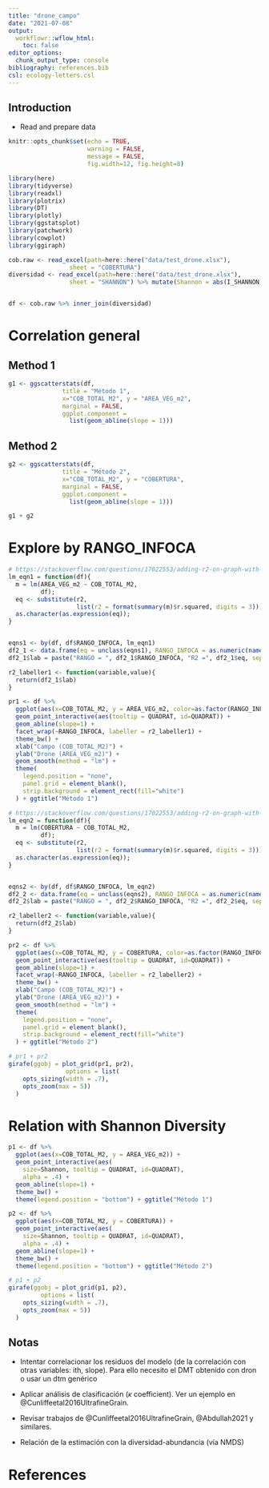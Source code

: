 ```yaml
---
title: "drone_campo"
date: "2021-07-08"
output: 
  workflowr::wflow_html:
    toc: false
editor_options:
  chunk_output_type: console
bibliography: references.bib
csl: ecology-letters.csl
---
```


## Introduction
- Read and prepare data 

```r
knitr::opts_chunk$set(echo = TRUE, 
                      warning = FALSE, 
                      message = FALSE,
                      fig.width=12, fig.height=8)
```


```r
library(here)
library(tidyverse)
library(readxl)
library(plotrix)
library(DT)
library(plotly)
library(ggstatsplot)
library(patchwork)
library(cowplot)
library(ggiraph)
```


```r
cob.raw <- read_excel(path=here::here("data/test_drone.xlsx"),
                 sheet = "COBERTURA")
diversidad <- read_excel(path=here::here("data/test_drone.xlsx"),
                 sheet = "SHANNON") %>% mutate(Shannon = abs(I_SHANNON))


df <- cob.raw %>% inner_join(diversidad)
```


# Correlation general 
## Method 1
```r
g1 <- ggscatterstats(df,
               title = "Método 1",
               x="COB_TOTAL_M2", y = "AREA_VEG_m2", 
               marginal = FALSE, 
               ggplot.component = 
                 list(geom_abline(slope = 1))) 
```

## Method 2
```r
g2 <- ggscatterstats(df,
               title = "Método 2",
               x="COB_TOTAL_M2", y = "COBERTURA", 
               marginal = FALSE, 
               ggplot.component = 
                 list(geom_abline(slope = 1))) 
```

```r
g1 + g2
```

# Explore by RANGO_INFOCA 

```r
# https://stackoverflow.com/questions/17022553/adding-r2-on-graph-with-facets
lm_eqn1 = function(df){
  m = lm(AREA_VEG_m2 ~ COB_TOTAL_M2, 
         df);
  eq <- substitute(r2, 
                   list(r2 = format(summary(m)$r.squared, digits = 3)))
  as.character(as.expression(eq));                 
}


eqns1 <- by(df, df$RANGO_INFOCA, lm_eqn1)
df2_1 <- data.frame(eq = unclass(eqns1), RANGO_INFOCA = as.numeric(names(eqns1)))
df2_1$lab = paste("RANGO = ", df2_1$RANGO_INFOCA, "R2 =", df2_1$eq, sep=" ")

r2_labeller1 <- function(variable,value){
  return(df2_1$lab)
}
```

```r
pr1 <- df %>% 
  ggplot(aes(x=COB_TOTAL_M2, y = AREA_VEG_m2, color=as.factor(RANGO_INFOCA))) +
  geom_point_interactive(aes(tooltip = QUADRAT, id=QUADRAT)) + 
  geom_abline(slope=1) +
  facet_wrap(~RANGO_INFOCA, labeller = r2_labeller1) + 
  theme_bw() + 
  xlab("Campo (COB_TOTAL_M2)") + 
  ylab("Drone (AREA_VEG_m2)") + 
  geom_smooth(method = "lm") +
  theme(
    legend.position = "none", 
    panel.grid = element_blank(), 
    strip.background = element_rect(fill="white")
  ) + ggtitle("Método 1") 
```



```r
# https://stackoverflow.com/questions/17022553/adding-r2-on-graph-with-facets
lm_eqn2 = function(df){
  m = lm(COBERTURA ~ COB_TOTAL_M2, 
         df);
  eq <- substitute(r2, 
                   list(r2 = format(summary(m)$r.squared, digits = 3)))
  as.character(as.expression(eq));                 
}


eqns2 <- by(df, df$RANGO_INFOCA, lm_eqn2)
df2_2 <- data.frame(eq = unclass(eqns2), RANGO_INFOCA = as.numeric(names(eqns2)))
df2_2$lab = paste("RANGO = ", df2_2$RANGO_INFOCA, "R2 =", df2_2$eq, sep=" ")

r2_labeller2 <- function(variable,value){
  return(df2_2$lab)
}
```

```r
pr2 <- df %>% 
  ggplot(aes(x=COB_TOTAL_M2, y = COBERTURA, color=as.factor(RANGO_INFOCA))) + 
  geom_point_interactive(aes(tooltip = QUADRAT, id=QUADRAT)) + 
  geom_abline(slope=1) +
  facet_wrap(~RANGO_INFOCA, labeller = r2_labeller2) + 
  theme_bw() + 
  xlab("Campo (COB_TOTAL_M2)") + 
  ylab("Drone (AREA_VEG_m2)") + 
  geom_smooth(method = "lm") +
  theme(
    legend.position = "none", 
    panel.grid = element_blank(), 
    strip.background = element_rect(fill="white")
  ) + ggtitle("Método 2")
```

```r
# pr1 + pr2
girafe(ggobj = plot_grid(pr1, pr2),
                options = list(
    opts_sizing(width = .7),
    opts_zoom(max = 5))
  )
```

# Relation with Shannon Diversity 

```r
p1 <- df %>% 
  ggplot(aes(x=COB_TOTAL_M2, y = AREA_VEG_m2)) + 
  geom_point_interactive(aes(
    size=Shannon, tooltip = QUADRAT, id=QUADRAT),
    alpha = .4) + 
  geom_abline(slope=1) +
  theme_bw() + 
  theme(legend.position = "bottom") + ggtitle("Método 1")

```

```r
p2 <- df %>% 
  ggplot(aes(x=COB_TOTAL_M2, y = COBERTURA)) + 
  geom_point_interactive(aes(
    size=Shannon, tooltip = QUADRAT, id=QUADRAT),
    alpha = .4) + 
  geom_abline(slope=1) +
  theme_bw() + 
  theme(legend.position = "bottom") + ggtitle("Método 2")

```

```r
# p1 + p2
girafe(ggobj = plot_grid(p1, p2),
         options = list(
    opts_sizing(width = .7),
    opts_zoom(max = 5))
  )
```


## Notas 
- Intentar correlacionar los residuos del modelo (de la correlación con otras variables: ith, slope). Para ello necesito el DMT obtenido con dron o usar un dtm genérico 

- Aplicar análisis de clasificación ($\kappa$ coefficient). Ver un ejemplo en @Cunliffeetal2016UltrafineGrain. 

- Revisar trabajos de @Cunliffeetal2016UltrafineGrain, @Abdullah2021 y similares. 

- Relación de la estimación con la diversidad-abundancia (vía NMDS)

# References
